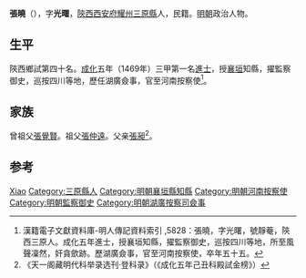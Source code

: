 '''張曉'''（{{bd|1439年||1493年}}），字'''光曙'''，[[陝西|陝西]][[西安府|西安府]][[耀州|耀州]][[三原縣|三原縣]]人，民籍。[[明朝|明朝]]政治人物。

== 生平 ==
陝西鄉試第四十名。[[成化|成化]]五年（1469年）三甲第一名[[進士|進士]]，授[[襄垣|襄垣]]知縣，擢監察御史，巡按四川等地，歷任湖廣僉事，官至河南按察使<ref>漢籍電子文獻資料庫-明人傳記資料索引 ,5828：張曉，字光曙，號靜菴，陝西三原人。成化五年進士，授襄垣知縣，擢監察御史，巡按四川等地，所至風聲凜然，奸貪歛跡。歷湖廣僉事，官至河南按察使，卒年五十五。</ref>。

== 家族 ==
曾祖父[[張覺賢|張覺賢]]。祖父[[張仲遠|張仲遠]]。父亲[[張昶|張昶]]<ref>《天一阁藏明代科举录选刊·登科录》（《成化五年己丑科殿試金榜》）</ref>。

== 参考 ==
{{reflist}}

{{明朝人物小作品}}
{{成化五年己丑科殿試金榜}}

{{Authority control}}
{{DEFAULTSORT:Zhang張}}
[[Category:张姓|Xiao]]
[[Category:三原縣人|Category:三原縣人]]
[[Category:明朝襄垣縣知縣|Category:明朝襄垣縣知縣]]
[[Category:明朝河南按察使|Category:明朝河南按察使]]
[[Category:明朝監察御史|Category:明朝監察御史]]
[[Category:明朝湖廣按察司僉事|Category:明朝湖廣按察司僉事]]